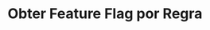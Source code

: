 ---
title: "Obter Feature Flag por Regra"
api: "GET https://regis.app.byefive.com.br/rest/flags/{rule}"
description: "Obtém uma feature flag específica pelo valor da sua regra"
---